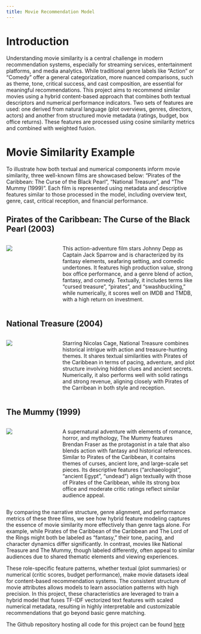 ```yaml
---
title: Movie Recommendation Model
---
```


# Introduction

Understanding movie similarity is a central challenge in modern recommendation systems, especially for streaming services, entertainment platforms, and media analytics. While traditional genre labels like “Action” or “Comedy” offer a general categorization, more nuanced comparisons, such as theme, tone, critical success, and cast composition, are essential for meaningful recommendations. This project aims to recommend similar movies using a hybrid content-based approach that combines both textual descriptors and numerical performance indicators. Two sets of features are used: one derived from natural language (plot overviews, genres, directors, actors) and another from structured movie metadata (ratings, budget, box office returns). These features are processed using cosine similarity metrics and combined with weighted fusion.

# Movie Similarity Example

To illustrate how both textual and numerical components inform movie similarity, three well-known films are showcased below:
“Pirates of the Caribbean: The Curse of the Black Pearl”, “National Treasure”, and “The Mummy (1999)”. Each film is represented using metadata and descriptive features similar to those processed in the model, including overview text, genre, cast, critical reception, and financial performance.

## Pirates of the Caribbean: The Curse of the Black Pearl (2003)

::: {.columns}

::: {.column width="20%"}
![](./img/pirates.webp)
:::

::: {.column width="3%"}
&nbsp;
:::

::: {.column width="75%"}
This action-adventure film stars Johnny Depp as Captain Jack Sparrow and is characterized by its fantasy elements, seafaring setting, and comedic undertones. It features high production value, strong box office performance, and a genre blend of action, fantasy, and comedy. Textually, it includes terms like “cursed treasure”, “pirates”, and “swashbuckling,” while numerically, it scores well on IMDB and TMDB, with a high return on investment.
:::

:::


## National Treasure (2004)

::: {.columns}

::: {.column width="20%"}
![](./img/national_treasure.webp)
:::

::: {.column width="3%"}
&nbsp;
:::

::: {.column width="75%"}
Starring Nicolas Cage, National Treasure combines historical intrigue with action and treasure-hunting themes. It shares textual similarities with Pirates of the Caribbean in terms of pacing, adventure, and plot structure involving hidden clues and ancient secrets. Numerically, it also performs well with solid ratings and strong revenue, aligning closely with Pirates of the Carribean in both style and reception.
:::

:::


## The Mummy (1999)

::: {.columns}

::: {.column width="20%"}
![](./img/mummy.webp)
:::

::: {.column width="3%"}
&nbsp;
:::

::: {.column width="75%"}
A supernatural adventure with elements of romance, horror, and mythology, The Mummy features Brendan Fraser as the protagonist in a tale that also blends action with fantasy and historical references. Similar to Pirates of the Caribbean, it contains themes of curses, ancient lore, and large-scale set pieces. Its descriptive features (“archaeologist”, “ancient Egypt”, “undead”) align textually with those of Pirates of the Caribbean, while its strong box office and moderate critic ratings reflect similar audience appeal.
:::

:::

By comparing the narrative structure, genre alignment, and performance metrics of these three films, we see how hybrid feature modeling captures the essence of movie similarity more effectively than genre tags alone. For example, while Pirates of the Caribbean of the Caribbean and The Lord of the Rings might both be labeled as “fantasy,” their tone, pacing, and character dynamics differ significantly. In contrast, movies like National Treasure and The Mummy, though labeled differently, often appeal to similar audiences due to shared thematic elements and viewing experiences.

These role-specific feature patterns, whether textual (plot summaries) or numerical (critic scores, budget performance), make movie datasets ideal for content-based recommendation systems. The consistent structure of movie attributes allows models to learn association patterns with high precision. In this project, these characteristics are leveraged to train a hybrid model that fuses TF-IDF vectorized text features with scaled numerical metadata, resulting in highly interpretable and customizable recommendations that go beyond basic genre matching.


The Github repository hosting all code for this project can be found [here]([Movie-Recommendation-Model](https://github.com/dcorc7/Movie-Recommendation-Model))